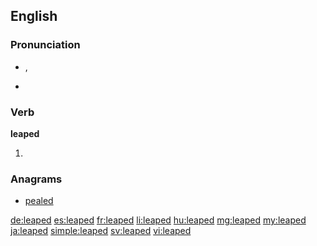 ==English==

===Pronunciation===
* {{enPR|lēpt}}, {{IPA|/liːpt/|lang=en}}
* {{audio|En-us-leaped.ogg|Audio (US)|lang=en}}

===Verb===
'''leaped'''

# {{en-past of|leap}}

===Anagrams===
* [[pealed#English|pealed]]

[[de:leaped]]
[[es:leaped]]
[[fr:leaped]]
[[li:leaped]]
[[hu:leaped]]
[[mg:leaped]]
[[my:leaped]]
[[ja:leaped]]
[[simple:leaped]]
[[sv:leaped]]
[[vi:leaped]]